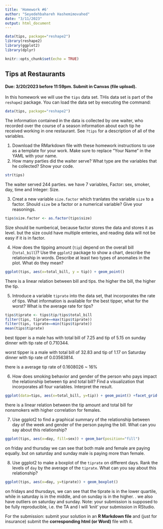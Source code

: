 ```yaml
---
title: 'Homework #6'
author: "Seyedehbahareh Hashemimovahed"
date: "3/11/2023"
output: html_document
---
```

```r
data(tips, package="reshape2")
library(reshape2)
library(ggplot2)
library(dplyr)
```

```r
knitr::opts_chunk$set(echo = TRUE)
```

## Tips at Restaurants
#### Due: 3/20/2023 before 11:59pm. Submit in Canvas (file upload).

In this homework we will use the `tips` data set. THis data set is part of the `reshape2` package. You can load the data set by executing the command:
```r
data(tips, package="reshape2")

```
The information contained in the data is collected by one waiter, who recorded over the course of a season information about each tip he received working in one restaurant. See `?tips` for a description of all of the variables. 

1. Download the RMarkdown file with these homework instructions to use as a template for your work.
Make sure to replace "Your Name" in the YAML with your name.
2.  How many parties did the waiter serve? What type are the variables that he collected? Show your code. 
```r
str(tips)
```

The waiter served 244 parties. we have 7 variables, Factor: sex, smoker, day, time and Integer: Size. 


3. Creat a new variable `size.factor` which tranlates the variable `size` to a factor. Should `size` be a factor or a numerical variable? Give your reasonings.
```r
tips$size.factor <- as.factor(tips$size)

```
Size should be numberical, because factor stores the data and stores it as level.  but the size could have multiple enteries, and reading data will not be easy if it is in factor.  

4. How does the tipping amount (`tip`) depend on the overall bill (`total_bill`)? Use the `ggplot2` package to show a chart, describe the relationship in words. Describe at least two types of anomalies in the plot. What do they mean? 

```r
ggplot(tips, aes(x=total_bill, y = tip)) + geom_point()
```

There is a linear relation between bill and tips. the higher the bill, the higher the tip. 


5. Introduce a variable `tiprate` into the data set, that incorporates the rate of tips. What information is available for the best tipper, what for the worst? What is the average rate for tips?
```r
tips$tiprate <- tips$tip/tips$total_bill
filter(tips, tiprate==max(tips$tiprate))
filter(tips, tiprate==min(tips$tiprate))
mean(tips$tiprate)
```

best tipper is a male has with total bill of 7.25 and tip of 5.15 on sunday dinner with tip rate of 0.710344. 

worst tipper is a male with total bill of 32.83 and tip of 1.17 on Saturday dinner with tip rate of 0.03563814.

there is a average tip rate of 0.1608026 ~ 16%




6. How does smoking behavior and gender of the person who pays impact the  relationship between tip and total bill? Find a visualization that incorporates all four variables. Interpret the result.
```r
ggplot(data=tips, aes(x=total_bill, y=tip)) + geom_point() +facet_grid(smoker~sex)

```

there is a linear relation between the tip amount and total bill for nonsmokers with higher correlation for females.


7. Use ggplot2 to find a graphical summary of the relationship between day of the week and gender of the person paying the bill. What can you say about this relationship?
```r
ggplot(tips, aes(x=day, fill=sex)) + geom_bar(position="fill")
```

on friday and thursday we can see that both male and female are paying equally.  but on saturday and sunday male is paying more than female. 


8. Use ggplot2 to make a boxplot of the `tiprate` on different days. Rank the levels of `day` by the average of the `tiprate`. What can you say about this relationship?

```r
ggplot(tips, aes(x=day, y=tiprate)) + geom_boxplot()
```

on fridays and thursdays, we can see that the tiprate is in the lower quartile, while in saturday is in the middle, and on sunday is in the higher.  .  we also have outliers on saturday and sunday. 
Note: your submission is supposed to be fully reproducible, i.e. the TA and I will 'knit' your submission in RStudio. 

For the submission: submit your solution in an **R Markdown file** and (just for insurance) submit the **corresponding html (or Word)** file with it. 